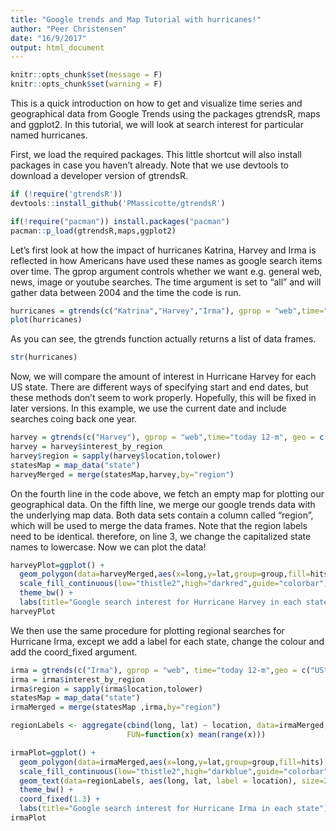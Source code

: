 ```yaml
---
title: "Google trends and Map Tutorial with hurricanes!"
author: "Peer Christensen"
date: "16/9/2017"
output: html_document
---
```


```r
knitr::opts_chunk$set(message = F) 
knitr::opts_chunk$set(warning = F) 

```

This is a quick introduction on how to get and visualize time series and geographical data from Google Trends using the packages gtrendsR, maps and ggplot2. In this tutorial, we will look at search interest for particular named hurricanes.


First, we load the required packages. This little shortcut will also install packages in case you haven't already. Note that we use devtools to download a developer version of gtrendsR.
```r
if (!require('gtrendsR')) 
devtools::install_github('PMassicotte/gtrendsR')

if(!require("pacman")) install.packages("pacman")
pacman::p_load(gtrendsR,maps,ggplot2)
```
Let's first look at how the impact of hurricanes Katrina, Harvey and Irma is reflected in how Americans have used these names as google search items over time.
The gprop argument controls whether we want e.g. general web, news, image or youtube searches.
The time argument is set to "all" and will gather data between 2004 and the time the code is run.
```r
hurricanes = gtrends(c("Katrina","Harvey","Irma"), gprop = "web",time="all", geo = c("US"))
plot(hurricanes)
```

As you can see, the gtrends function actually returns a list of data frames.
```r
str(hurricanes)
```
Now, we will compare the amount of interest in Hurricane Harvey for each US state. There are different ways of specifying start and end dates, but these methods don't seem to work properly. Hopefully, this will be fixed in later versions. In this example, we use the current date and include searches coing back one year.
```r
harvey = gtrends(c("Harvey"), gprop = "web",time="today 12-m", geo = c("US"))
harvey = harvey$interest_by_region
harvey$region = sapply(harvey$location,tolower)
statesMap = map_data("state")
harveyMerged = merge(statesMap,harvey,by="region")
```
On the fourth line in the code above, we fetch an empty map for plotting our geographical data. 
On the fifth line, we merge our google trends data with the underlying map data. Both data sets contain a column called "region", which will be used to merge the data frames. Note that the region labels need to be identical. therefore, on line 3, we change the capitalized state names to lowercase.
Now we can plot the data!
```r
harveyPlot=ggplot() +
  geom_polygon(data=harveyMerged,aes(x=long,y=lat,group=group,fill=hits),colour="white") +
  scale_fill_continuous(low="thistle2",high="darkred",guide="colorbar") +
  theme_bw() +
  labs(title="Google search interest for Hurricane Harvey in each state")
harveyPlot
```
We then use the same procedure for plotting regional searches for Hurricane Irma, except we add a label for each state, change the colour and add the coord_fixed argument.
```r
irma = gtrends(c("Irma"), gprop = "web", time="today 12-m",geo = c("US"))
irma = irma$interest_by_region
irma$region = sapply(irma$location,tolower)
statesMap = map_data("state")
irmaMerged = merge(statesMap ,irma,by="region")

regionLabels <- aggregate(cbind(long, lat) ~ location, data=irmaMerged, 
                          FUN=function(x) mean(range(x)))

irmaPlot=ggplot() +
  geom_polygon(data=irmaMerged,aes(x=long,y=lat,group=group,fill=hits),colour="white") +
  scale_fill_continuous(low="thistle2",high="darkblue",guide="colorbar") +
  geom_text(data=regionLabels, aes(long, lat, label = location), size=2) +
  theme_bw() +
  coord_fixed(1.3) +
  labs(title="Google search interest for Hurricane Irma in each state") 
irmaPlot
```




